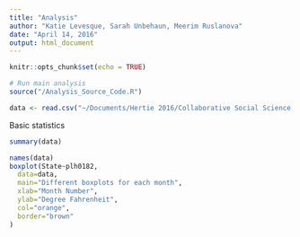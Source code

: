 ```yaml
---
title: "Analysis"
author: "Katie Levesque, Sarah Unbehaun, Meerim Ruslanova"
date: "April 14, 2016"
output: html_document
---
```


```r
knitr::opts_chunk$set(echo = TRUE)
```

```r
# Run main analysis
source("/Analysis_Source_Code.R")

data <- read.csv("~/Documents/Hertie 2016/Collaborative Social Science Data/Research Project/GitHub/Climate-Happiness-Repository/All_Merged_Data.csv")
```

Basic statistics

```r
summary(data)
```

```r
names(data)
boxplot(State~plh0182,
  data=data,
  main="Different boxplots for each month",
  xlab="Month Number",
  ylab="Degree Fahrenheit",
  col="orange",
  border="brown"
)
```
